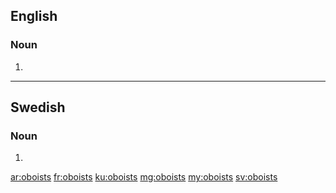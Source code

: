 ==English==

===Noun===
{{head|en|plural}}

# {{plural of|oboist|lang=en}}

----

==Swedish==

===Noun===
{{head|sv|noun form}}

# {{sv-noun-form-indef-gen|oboist}}

[[ar:oboists]]
[[fr:oboists]]
[[ku:oboists]]
[[mg:oboists]]
[[my:oboists]]
[[sv:oboists]]